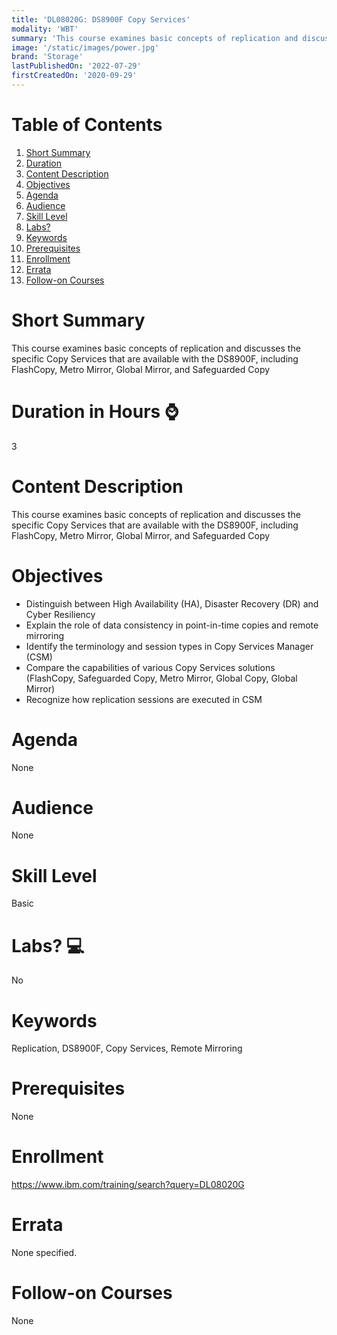 ```yaml
---
title: 'DL08020G: DS8900F Copy Services'
modality: 'WBT'
summary: 'This course examines basic concepts of replication and discusses the specific Copy Services that are available with the DS8900F, including FlashCopy, Metro Mirror, Global Mirror, and Safeguarded Copy'
image: '/static/images/power.jpg'
brand: 'Storage'
lastPublishedOn: '2022-07-29'
firstCreatedOn: '2020-09-29'
---
```

# Table of Contents
1.  [Short Summary](#short-summary)
2.  [Duration](#duration-in-hours-)
3.  [Content Description](#content-description)
4.  [Objectives](#objectives)
5.  [Agenda](#agenda)
6.  [Audience](#audience)
7.  [Skill Level](#skill-level)
8.  [Labs?](#labs-)
9.  [Keywords](#keywords)
10. [Prerequisites](#prerequisites)
11. [Enrollment](#enrollment)
12. [Errata](#errata)
13. [Follow-on Courses](#follow-on-courses)

# Short Summary
This course examines basic concepts of replication and discusses the specific Copy Services that are available with the DS8900F, including FlashCopy, Metro Mirror, Global Mirror, and Safeguarded Copy

# Duration in Hours ⌚
3

# Content Description
This course examines basic concepts of replication and discusses the specific Copy Services that are available with the DS8900F, including FlashCopy, Metro Mirror, Global Mirror, and Safeguarded Copy

# Objectives
* Distinguish between High Availability (HA), Disaster Recovery (DR) and Cyber Resiliency
* Explain the role of data consistency in point-in-time copies and remote mirroring
* Identify the terminology and session types in Copy Services Manager (CSM)
* Compare the capabilities of various Copy Services solutions (FlashCopy, Safeguarded Copy, Metro Mirror, Global Copy, Global Mirror)
* Recognize how replication sessions are executed in CSM


# Agenda
None

# Audience
None

# Skill Level
Basic               

# Labs? 💻
No

# Keywords
Replication, DS8900F, Copy Services, Remote Mirroring

# Prerequisites
None

# Enrollment
https://www.ibm.com/training/search?query=DL08020G

# Errata
None specified.

# Follow-on Courses
None

